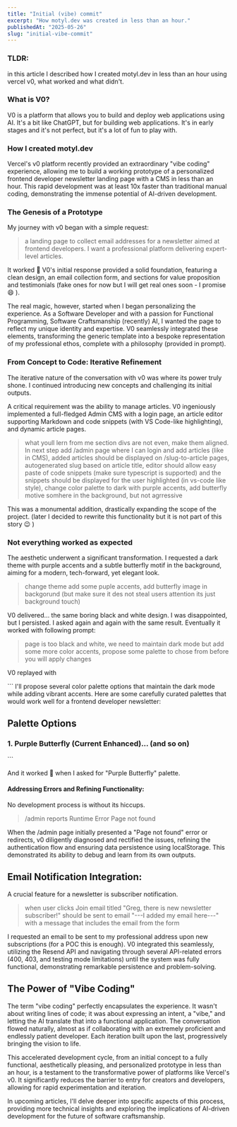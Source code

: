```yaml
---
title: "Initial (vibe) commit"
excerpt: "How motyl.dev was created in less than an hour."
publishedAt: "2025-05-26"
slug: "initial-vibe-commit"
---
```


### TLDR:

in this article I described how I created motyl.dev in less than an hour using vercel v0, what worked and what didn't.

### What is V0?

V0 is a platform that allows you to build and deploy web applications using AI. It's a bit like ChatGPT, but for building web applications. It's in early stages and it's not perfect, but it's a lot of fun to play with.

### How I created motyl.dev

Vercel's v0 platform recently provided an extraordinary "vibe coding" experience, allowing me to build a working prototype of a personalized frontend developer newsletter landing page with a CMS in less than an hour. This rapid development was at least 10x faster than traditional manual coding, demonstrating the immense potential of AI-driven development.

### The Genesis of a Prototype

My journey with v0 began with a simple request:

> a landing page to collect email addresses for a newsletter aimed at frontend developers. I want a professional platform delivering expert-level articles.

It worked :rocket: V0's initial response provided a solid foundation, featuring a clean design, an email collection form, and sections for value proposition and testimonials (fake ones for now but I will get real ones soon - I promise :smile: ).

The real magic, however, started when I began personalizing the experience. As a Software Developer and with a passion for Functional Programming, Software Craftsmanship (recently) AI, I wanted the page to reflect my unique identity and expertise. V0 seamlessly integrated these elements, transforming the generic template into a bespoke representation of my professional ethos, complete with a philosophy (provided in prompt).

### From Concept to Code: Iterative Refinement

The iterative nature of the conversation with v0 was where its power truly shone. I continued introducing new concepts and challenging its initial outputs.

A critical requirement was the ability to manage articles. V0 ingeniously implemented a full-fledged Admin CMS with a login page, an article editor supporting Markdown and code snippets (with VS Code-like highlighting), and dynamic article pages.

> what youll lern from me section divs are not even, make them aligned. In next step add /admin page where I can login and add articles (like in CMS), added articles should be displayed on /slug-to-article pages, autogenerated slug based on article title, editor should allow easy paste of code snippets (make sure typescript is supported) and the snippets should be displayed for the user highlighted (in vs-code like style), change color palette to dark with purple accents, add butterfly motive somhere in the background, but not agrressive

This was a monumental addition, drastically expanding the scope of the project. (later I decided to rewrite this functionality but it is not part of this story :wink: )

### Not everything worked as expected

The aesthetic underwent a significant transformation. I requested a dark theme with purple accents and a subtle butterfly motif in the background, aiming for a modern, tech-forward, yet elegant look.

> change theme add some puple accents, add butterfly image in backgorund (but make sure it des not steal users attention its just background touch)

V0 delivered... the same boring black and white design. I was disappointed, but I persisted. I asked again and again with the same result. Eventually it worked with following prompt:

> page is too black and white, we need to maintain dark mode but add some more color accents, propose some palette to chose from before you will apply changes

V0 replayed with

\`\`\`
I'll propose several color palette options that maintain the dark mode while adding vibrant accents. Here are some carefully curated palettes that would work well for a frontend developer newsletter:

## Palette Options

### 1. **Purple Butterfly** (Current Enhanced)... (and so on)
\`\`\`

And it worked :rocket: when I asked for "Purple Butterfly" palette.

#### Addressing Errors and Refining Functionality:

No development process is without its hiccups.

> /admin reports Runtime Error Page not found

When the /admin page initially presented a "Page not found" error or redirects, v0 diligently diagnosed and rectified the issues, refining the authentication flow and ensuring data persistence using localStorage. This demonstrated its ability to debug and learn from its own outputs.

## Email Notification Integration:

A crucial feature for a newsletter is subscriber notification.

> when user clicks Join email titled "Greg, there is new newsletter subscriber!" should be sent to email "---I added my email here---" with a message that includes the email from the form

I requested an email to be sent to my professional address upon new subscriptions (for a POC this is enough). V0 integrated this seamlessly, utilizing the Resend API and navigating through several API-related errors (400, 403, and testing mode limitations) until the system was fully functional, demonstrating remarkable persistence and problem-solving.

## The Power of "Vibe Coding"

The term "vibe coding" perfectly encapsulates the experience. It wasn't about writing lines of code; it was about expressing an intent, a "vibe," and letting the AI translate that into a functional application. The conversation flowed naturally, almost as if collaborating with an extremely proficient and endlessly patient developer. Each iteration built upon the last, progressively bringing the vision to life.

This accelerated development cycle, from an initial concept to a fully functional, aesthetically pleasing, and personalized prototype in less than an hour, is a testament to the transformative power of platforms like Vercel's v0. It significantly reduces the barrier to entry for creators and developers, allowing for rapid experimentation and iteration.

In upcoming articles, I'll delve deeper into specific aspects of this process, providing more technical insights and exploring the implications of AI-driven development for the future of software craftsmanship.
